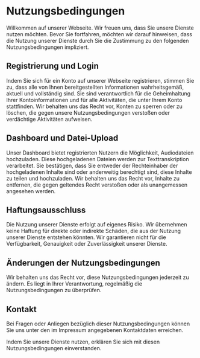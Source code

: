 # Nutzungsbedingungen

Willkommen auf unserer Webseite. Wir freuen uns, dass Sie unsere Dienste nutzen möchten. Bevor Sie fortfahren, möchten wir darauf hinweisen, dass die Nutzung unserer Dienste durch Sie die Zustimmung zu den folgenden Nutzungsbedingungen impliziert.

## Registrierung und Login
Indem Sie sich für ein Konto auf unserer Webseite registrieren, stimmen Sie zu, dass alle von Ihnen bereitgestellten Informationen wahrheitsgemäß, aktuell und vollständig sind. Sie sind verantwortlich für die Geheimhaltung Ihrer Kontoinformationen und für alle Aktivitäten, die unter Ihrem Konto stattfinden. Wir behalten uns das Recht vor, Konten zu sperren oder zu löschen, die gegen unsere Nutzungsbedingungen verstoßen oder verdächtige Aktivitäten aufweisen.

## Dashboard und Datei-Upload
Unser Dashboard bietet registrierten Nutzern die Möglichkeit, Audiodateien hochzuladen. Diese hochgeladenen Dateien werden zur Texttranskription verarbeitet. Sie bestätigen, dass Sie entweder der Rechteinhaber der hochgeladenen Inhalte sind oder anderweitig berechtigt sind, diese Inhalte zu teilen und hochzuladen. Wir behalten uns das Recht vor, Inhalte zu entfernen, die gegen geltendes Recht verstoßen oder als unangemessen angesehen werden.

## Haftungsausschluss
Die Nutzung unserer Dienste erfolgt auf eigenes Risiko. Wir übernehmen keine Haftung für direkte oder indirekte Schäden, die aus der Nutzung unserer Dienste entstehen könnten. Wir garantieren nicht für die Verfügbarkeit, Genauigkeit oder Zuverlässigkeit unserer Dienste.

## Änderungen der Nutzungsbedingungen
Wir behalten uns das Recht vor, diese Nutzungsbedingungen jederzeit zu ändern. Es liegt in Ihrer Verantwortung, regelmäßig die Nutzungsbedingungen zu überprüfen.

## Kontakt
Bei Fragen oder Anliegen bezüglich dieser Nutzungsbedingungen können Sie uns unter den im Impressum angegebenen Kontaktdaten erreichen.

Indem Sie unsere Dienste nutzen, erklären Sie sich mit diesen Nutzungsbedingungen einverstanden.